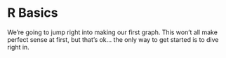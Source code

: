# R Basics {#sec-day-1-r-basics}

We're going to jump right into making our first graph. This won't all make perfect sense at first, but that's ok... the only way to get started is to dive right in.
